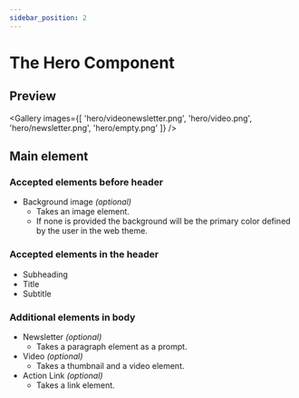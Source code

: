 ```yaml
---
sidebar_position: 2
---
```



# The Hero Component

## Preview

<Gallery
    images={[
        'hero/videonewsletter.png',
        'hero/video.png',
        'hero/newsletter.png',
        'hero/empty.png'
    ]}
/>

## Main element

### Accepted elements before header

-   Background image _(optional)_
    -   Takes an image element.
    -   If none is provided the background will be the primary color defined by the user in the web theme.

### Accepted elements in the header

-   Subheading
-   Title
-   Subtitle

### Additional elements in body

-   Newsletter _(optional)_
    -   Takes a paragraph element as a prompt.
-   Video _(optional)_
    -   Takes a thumbnail and a video element.
-   Action Link _(optional)_
    -   Takes a link element.
